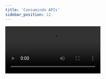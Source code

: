 ```yaml
---
title: 'Consumindo APIs'
sidebar_position: 12
---
```


<video src='https://www.youtube.com/embed/G1Kk52evUt0' />

## Links mencionados

- [getStaticProps](https://nextjs.org/docs/basic-features/data-fetching/get-static-props)
- [Usando Effect Hook](https://pt-br.reactjs.org/docs/hooks-effect.html)
- [Studio Ghibli API](https://ghibliapi.herokuapp.com/)
